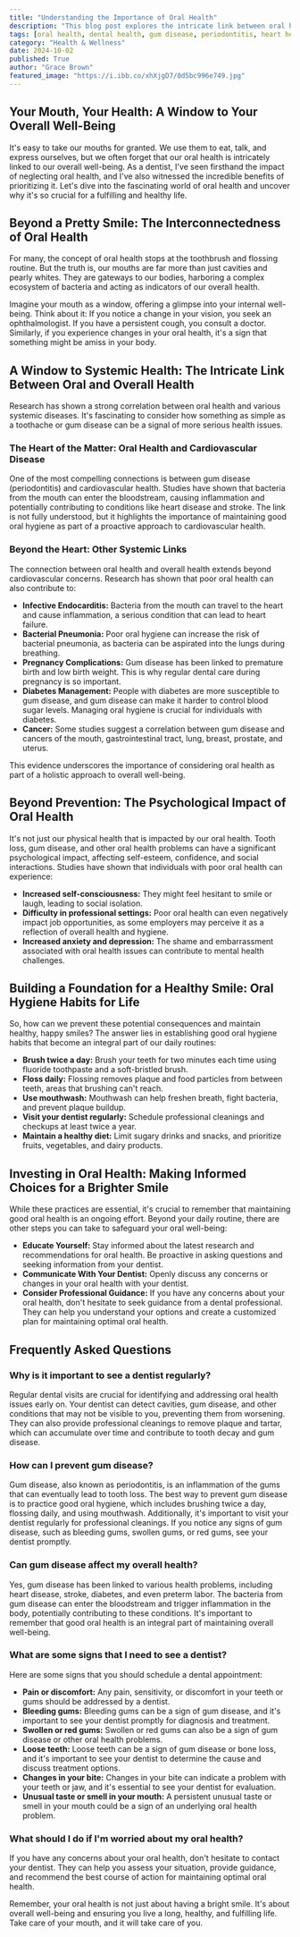 ```yaml
---
title: "Understanding the Importance of Oral Health"
description: "This blog post explores the intricate link between oral health and overall well-being. It delves into the impact of neglecting oral health, the connection between gum disease and systemic health issues like heart disease, and the psychological effects of poor oral health.  It also provides practical tips for maintaining good oral hygiene and encourages regular dental visits for early detection and prevention."
tags: [oral health, dental health, gum disease, periodontitis, heart health, cardiovascular health, systemic health, dental hygiene, dentist, dental care, well-being, health, wellness]
category: "Health & Wellness"
date: 2024-10-02
published: True
author: "Grace Brown"
featured_image: "https://i.ibb.co/xhXjgD7/0d5bc996e749.jpg"
---
```


## Your Mouth, Your Health: A Window to Your Overall Well-Being

It's easy to take our mouths for granted. We use them to eat, talk, and express ourselves, but we often forget that our oral health is intricately linked to our overall well-being.  As a dentist, I've seen firsthand the impact of neglecting oral health, and I've also witnessed the incredible benefits of prioritizing it. Let's dive into the fascinating world of oral health and uncover why it's so crucial for a fulfilling and healthy life.

##  Beyond a Pretty Smile: The Interconnectedness of Oral Health

For many, the concept of oral health stops at the toothbrush and flossing routine.  But the truth is, our mouths are far more than just cavities and pearly whites. They are gateways to our bodies, harboring a complex ecosystem of bacteria and acting as indicators of our overall health.

Imagine your mouth as a window, offering a glimpse into your internal well-being.  Think about it:  If you notice a change in your vision, you seek an ophthalmologist.  If you have a persistent cough, you consult a doctor.  Similarly, if you experience changes in your oral health, it's a sign that something might be amiss in your body.

##  A Window to Systemic Health:  The Intricate Link Between Oral and Overall Health

Research has shown a strong correlation between oral health and various systemic diseases.  It's fascinating to consider how something as simple as a toothache or gum disease can be a signal of more serious health issues.

###  The Heart of the Matter: Oral Health and Cardiovascular Disease

One of the most compelling connections is between gum disease (periodontitis) and cardiovascular health.  Studies have shown that bacteria from the mouth can enter the bloodstream, causing inflammation and potentially contributing to conditions like heart disease and stroke.  The link is not fully understood, but it highlights the importance of maintaining good oral hygiene as part of a proactive approach to cardiovascular health.

###  Beyond the Heart:  Other Systemic Links

The connection between oral health and overall health extends beyond cardiovascular concerns.  Research has shown that poor oral health can also contribute to:

* **Infective Endocarditis:**  Bacteria from the mouth can travel to the heart and cause inflammation, a serious condition that can lead to heart failure.
* **Bacterial Pneumonia:**  Poor oral hygiene can increase the risk of bacterial pneumonia, as bacteria can be aspirated into the lungs during breathing.
* **Pregnancy Complications:**  Gum disease has been linked to premature birth and low birth weight.  This is why regular dental care during pregnancy is so important.
* **Diabetes Management:**  People with diabetes are more susceptible to gum disease, and gum disease can make it harder to control blood sugar levels.  Managing oral hygiene is crucial for individuals with diabetes.
* **Cancer:**  Some studies suggest a correlation between gum disease and cancers of the mouth, gastrointestinal tract, lung, breast, prostate, and uterus.

This evidence underscores the importance of considering oral health as part of a holistic approach to overall well-being.

##  Beyond Prevention:  The Psychological Impact of Oral Health

It's not just our physical health that is impacted by our oral health.  Tooth loss, gum disease, and other oral health problems can have a significant psychological impact, affecting self-esteem, confidence, and social interactions.  Studies have shown that individuals with poor oral health can experience:

* **Increased self-consciousness:**  They might feel hesitant to smile or laugh, leading to social isolation.
* **Difficulty in professional settings:**  Poor oral health can even negatively impact job opportunities, as some employers may perceive it as a reflection of overall health and hygiene.
* **Increased anxiety and depression:**  The shame and embarrassment associated with oral health issues can contribute to mental health challenges.

##  Building a Foundation for a Healthy Smile: Oral Hygiene Habits for Life

So, how can we prevent these potential consequences and maintain healthy, happy smiles?  The answer lies in establishing good oral hygiene habits that become an integral part of our daily routines:

* **Brush twice a day:**  Brush your teeth for two minutes each time using fluoride toothpaste and a soft-bristled brush.
* **Floss daily:**  Flossing removes plaque and food particles from between teeth, areas that brushing can't reach.
* **Use mouthwash:**  Mouthwash can help freshen breath, fight bacteria, and prevent plaque buildup.
* **Visit your dentist regularly:**  Schedule professional cleanings and checkups at least twice a year.
* **Maintain a healthy diet:**  Limit sugary drinks and snacks, and prioritize fruits, vegetables, and dairy products.

##  Investing in Oral Health:  Making Informed Choices for a Brighter Smile

While these practices are essential, it's crucial to remember that maintaining good oral health is an ongoing effort.  Beyond your daily routine, there are other steps you can take to safeguard your oral well-being:

* **Educate Yourself:**  Stay informed about the latest research and recommendations for oral health.  Be proactive in asking questions and seeking information from your dentist.
* **Communicate With Your Dentist:**  Openly discuss any concerns or changes in your oral health with your dentist.
* **Consider Professional Guidance:**  If you have any concerns about your oral health, don't hesitate to seek guidance from a dental professional.  They can help you understand your options and create a customized plan for maintaining optimal oral health.

##  Frequently Asked Questions

###  Why is it important to see a dentist regularly?

Regular dental visits are crucial for identifying and addressing oral health issues early on.  Your dentist can detect cavities, gum disease, and other conditions that may not be visible to you, preventing them from worsening.  They can also provide professional cleanings to remove plaque and tartar, which can accumulate over time and contribute to tooth decay and gum disease.

###  How can I prevent gum disease?

Gum disease, also known as periodontitis, is an inflammation of the gums that can eventually lead to tooth loss.  The best way to prevent gum disease is to practice good oral hygiene, which includes brushing twice a day, flossing daily, and using mouthwash.  Additionally, it's important to visit your dentist regularly for professional cleanings.  If you notice any signs of gum disease, such as bleeding gums, swollen gums, or red gums, see your dentist promptly.

###  Can gum disease affect my overall health?

Yes, gum disease has been linked to various health problems, including heart disease, stroke, diabetes, and even preterm labor.  The bacteria from gum disease can enter the bloodstream and trigger inflammation in the body, potentially contributing to these conditions.  It's important to remember that good oral health is an integral part of maintaining overall well-being.

###  What are some signs that I need to see a dentist?

Here are some signs that you should schedule a dental appointment:

* **Pain or discomfort:**  Any pain, sensitivity, or discomfort in your teeth or gums should be addressed by a dentist.
* **Bleeding gums:**  Bleeding gums can be a sign of gum disease, and it's important to see your dentist promptly for diagnosis and treatment.
* **Swollen or red gums:**  Swollen or red gums can also be a sign of gum disease or other oral health problems.
* **Loose teeth:**  Loose teeth can be a sign of gum disease or bone loss, and it's important to see your dentist to determine the cause and discuss treatment options.
* **Changes in your bite:**  Changes in your bite can indicate a problem with your teeth or jaw, and it's essential to see your dentist for evaluation.
* **Unusual taste or smell in your mouth:**  A persistent unusual taste or smell in your mouth could be a sign of an underlying oral health problem.

###  What should I do if I'm worried about my oral health?

If you have any concerns about your oral health, don't hesitate to contact your dentist.  They can help you assess your situation, provide guidance, and recommend the best course of action for maintaining optimal oral health.

Remember, your oral health is not just about having a bright smile. It's about overall well-being and ensuring you live a long, healthy, and fulfilling life.  Take care of your mouth, and it will take care of you. 
